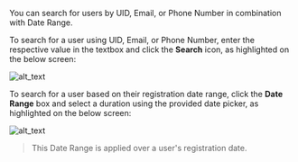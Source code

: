 You can search for users by UID, Email, or Phone Number in combination with Date Range.

To search for a user using UID, Email, or Phone Number, enter the respective value in the textbox  and click the **Search** icon, as highlighted on the below screen:

  ![alt_text](../images/search-users-pricing-new.png "image_tooltip")

To search for a user based on their registration date range, click the **Date Range** box and select a duration using the provided date picker, as highlighted on the below screen:

  ![alt_text](../images/search-users-daterange-pricing.png "image_tooltip")

> This Date Range is applied over a user's registration date.



